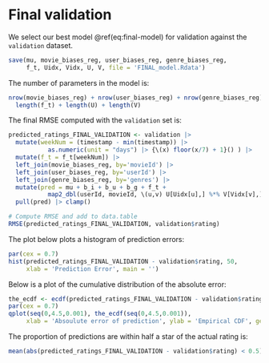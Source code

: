 # Final validation

We select our best model \@ref(eq:final-model) for validation against the `validation` dataset.
```r

save(mu, movie_biases_reg, user_biases_reg, genre_biases_reg,
     f_t, Uidx, Vidx, U, V, file = 'FINAL_model.Rdata')
```

The number of parameters in the model is:
```r

nrow(movie_biases_reg) + nrow(user_biases_reg) + nrow(genre_biases_reg) +
  length(f_t) + length(U) + length(V)
```

The final RMSE computed with the `validation` set is:

```r

predicted_ratings_FINAL_VALIDATION <- validation |>
  mutate(weekNum = (timestamp - min(timestamp)) |>
           as.numeric(unit = "days") |> {\(x) floor(x/7) + 1}() ) |> 
  mutate(f_t = f_t[weekNum]) |> 
  left_join(movie_biases_reg, by='movieId') |>
  left_join(user_biases_reg, by='userId') |>
  left_join(genre_biases_reg, by='genres') |>
  mutate(pred = mu + b_i + b_u + b_g + f_t +
           map2_dbl(userId, movieId, \(u,v) U[Uidx[u],] %*% V[Vidx[v],])) |>
  pull(pred) |> clamp()

# Compute RMSE and add to data.table
RMSE(predicted_ratings_FINAL_VALIDATION, validation$rating)
```

The plot below plots a histogram of prediction errors:

```r

par(cex = 0.7)
hist(predicted_ratings_FINAL_VALIDATION - validation$rating, 50,
     xlab = 'Prediction Error', main = '')
```

Below is a plot of the cumulative distribution of the absolute error:
```r

the_ecdf <- ecdf(predicted_ratings_FINAL_VALIDATION - validation$rating)
par(cex = 0.7)
qplot(seq(0,4.5,0.001), the_ecdf(seq(0,4.5,0.001)),
     xlab = 'Absoulute error of prediction', ylab = 'Empirical CDF', geom = 'line')
```

The proportion of predictions are within half a star of the actual rating is:

```r

mean(abs(predicted_ratings_FINAL_VALIDATION - validation$rating) < 0.5)
```


